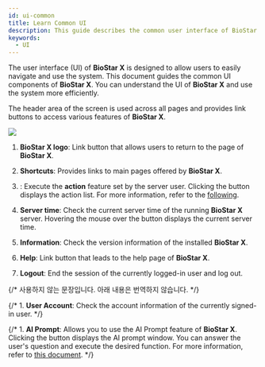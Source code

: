 ```yaml
---
id: ui-common
title: Learn Common UI
description: This guide describes the common user interface of BioStar X.
keywords:
  - UI
---
```


The user interface (UI) of **BioStar X** is designed to allow users to easily navigate and use the system. This document guides the common UI components of **BioStar X**. You can understand the UI of **BioStar X** and use the system more efficiently.

The header area of the screen is used across all pages and provides link buttons to access various features of **BioStar X**.

<Image src='/img/biostarx-header.png' />

<Calloutlists>

1. **BioStar X logo**: Link button that allows users to return to the <Cmd sid='shell.header.launcher' /> page of **BioStar X**.

2. **Shortcuts**: Provides links to main pages offered by **BioStar X**.

3. <Cmd sid='shell.header.action' />: Execute the **action** feature set by the server user. Clicking the button displays the action list. For more information, refer to the [following](settings-custom-interface).

4. <IcSvTime width='26' height='26' /> **Server time**: Check the current server time of the running **BioStar X** server. Hovering the mouse over the button displays the current server time.

5. <IcInfo width='26' height='26' /> **Information**: Check the version information of the installed **BioStar X**.

6. <IcHelp width='26' height='26' /> **Help**: Link button that leads to the help page of **BioStar X**.

7. <IcLogout width='26' height='26' /> **Logout**: End the session of the currently logged-in user and log out.

</Calloutlists>

{/* 사용하지 않는 문장입니다. 아래 내용은 번역하지 않습니다. */}

{/* 1. <IcAccout width='26' height='26' /> **User Account**: Check the account information of the currently signed-in user. */}

{/* 1. <IcAibtn width='26' height='26' /> **AI Prompt**: Allows you to use the AI Prompt feature of **BioStar X**. Clicking the button displays the AI prompt window. You can answer the user's question and execute the desired function. For more information, refer to [this document](#). */}
